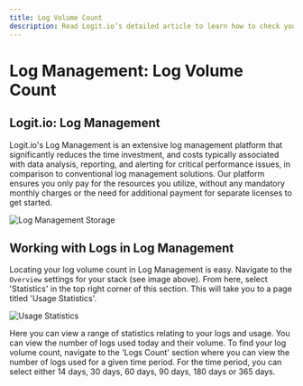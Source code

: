 ```yaml
---
title: Log Volume Count
description: Read Logit.io’s detailed article to learn how to check your Log Management Log Volume count and other usage statistics.
---
```


# Log Management: Log Volume Count

## Logit.io: Log Management

Logit.io's Log Management is an extensive log management platform that 
significantly reduces the time investment, and costs typically associated 
with data analysis, reporting, and alerting for critical performance issues, 
in comparison to conventional log management solutions. Our platform ensures 
you only pay for the resources you utilize, without any mandatory monthly 
charges or the need for additional payment for separate licenses to get started.

![Log Management Storage](@/images/help/log-management/storage/log-management-storage.png)

## Working with Logs in Log Management

Locating your log volume count in Log Management is easy. Navigate to the `Overview` 
settings for your stack (see image above). From here, select 'Statistics' in 
the top right corner of this section. This will take you to a page titled 'Usage Statistics'.

![Usage Statistics](@/images/help/log-management/storage/usage-statistics.png)

Here you can view a range of statistics relating to your logs and usage. 
You can view the number of logs used today and their volume. To find your 
log volume count, navigate to the 'Logs Count' section where you can view 
the number of logs used for a given time period. For the time period, you 
can select either 14 days, 30 days, 60 days, 90 days, 180 days or 365 days. 